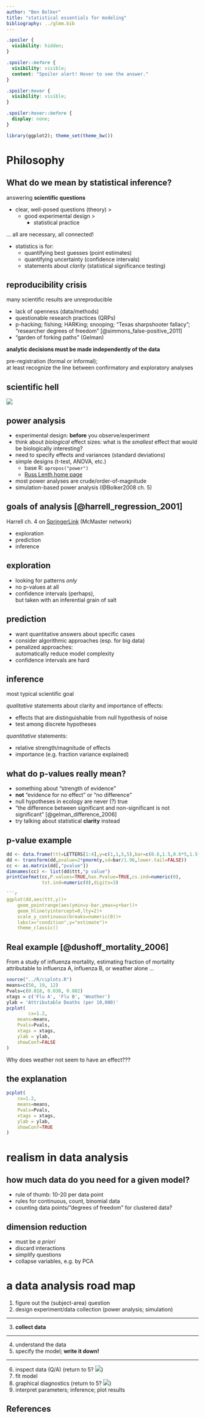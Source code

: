 ```yaml
---
author: "Ben Bolker"
title: "statistical essentials for modeling"
bibliography: ../glmm.bib
---
```


<!-- https://stackoverflow.com/questions/51020181/r-markdown-hide-spoiler-text-hover-over-text-element -->

```css
.spoiler {
  visibility: hidden;
}

.spoiler::before {
  visibility: visible;
  content: "Spoiler alert! Hover to see the answer."
}

.spoiler:hover {
  visibility: visible;
}

.spoiler:hover::before {
  display: none;
}
```

```r
library(ggplot2); theme_set(theme_bw())
```

# Philosophy

## What do we mean by statistical inference?

answering **scientific questions**

- clear, well-posed questions (theory) >
     - good experimental design >
          - statistical practice
	 
... all are necessary, all connected!

- statistics is for:
    - quantifying best guesses (point estimates)
	- quantifying uncertainty (confidence intervals)
	- statements about *clarity* (statistical significance testing)

## reproducibility crisis

many scientific results are unreproducible

- lack of openness (data/methods)
- questionable research practices (QRPs)
- p-hacking; fishing; HARKing; snooping; "Texas sharpshooter fallacy"; "researcher degrees of freedom" [@simmons_false-positive_2011]
- "garden of forking paths" (Gelman)


**analytic decisions must be made independently of the data**

pre-registration (formal or informal);  
at least recognize the line between confirmatory and exploratory analyses

## scientific hell

![](../pix/sci_hell.png)

## power analysis

- experimental design: **before** you observe/experiment
- think about *biological* effect sizes: what is the *smallest* effect that would be biologically interesting?
- need to specify effects and variances (standard deviations)
- simple designs (t-test, ANOVA, etc.)
     - base R: `apropos("power")`
     - [Russ Lenth home page](http://homepage.stat.uiowa.edu/~rlenth/Power/oldversion.html)
- most power analyses are crude/order-of-magnitude
- simulation-based power analysis (@Bolker2008 ch. 5)

## goals of analysis [@harrell_regression_2001]

Harrell ch. 4 on [SpringerLink](https://link.springer.com/content/pdf/10.1007%2F978-3-319-19425-7_4.pdf) (McMaster network)

- exploration
- prediction
- inference

## exploration

- looking for patterns *only*
- no p-values at all
- confidence intervals (perhaps),  
but taken with an inferential grain of salt

## prediction

- want quantitative answers about specific cases
- consider algorithmic approaches (esp. for big data)
- penalized approaches:  
automatically reduce model complexity
- confidence intervals are hard

## inference

most typical scientific goal

*qualitative* statements about clarity and importance of effects:

- effects that are distinguishable from null hypothesis of noise
- test among discrete hypotheses

*quantitative* statements:

- relative strength/magnitude of effects
- importance (e.g. fraction variance explained)

## what do p-values really mean?

- something about "strength of evidence"
- **not** "evidence for no effect" or "no difference"
- null hypotheses in ecology are never (?) true
- "the difference between significant and non-significant is not significant" [@gelman_difference_2006]
- try talking about statistical **clarity** instead

## p-value example

```r
dd <- data.frame(ttt=LETTERS[1:4],y=c(1,1,5,5),bar=c(0.6,1.5,0.6*5,1.5*5))
dd <- transform(dd,pvalue=2*pnorm(y,sd=bar/1.96,lower.tail=FALSE))
cc <- as.matrix(dd[,"pvalue"])
dimnames(cc) <- list(dd$ttt,"p value")
printCoefmat(cc,P.values=TRUE,has.Pvalue=TRUE,cs.ind=numeric(0),
             tst.ind=numeric(0),digits=3)

```r
ggplot(dd,aes(ttt,y))+
    geom_pointrange(aes(ymin=y-bar,ymax=y+bar))+
    geom_hline(yintercept=0,lty=2)+
    scale_y_continuous(breaks=numeric(0))+
    labs(x="condition",y="estimate")+
    theme_classic()
```

## Real example [@dushoff_mortality_2006]

From a study of influenza mortality, estimating fraction of
mortality attributable to influenza A, influenza B, or
weather alone ...

```r
source("../R/ciplots.R")
means=c(50, 19, 12)
Pvals=c(0.018, 0.038, 0.882)
xtags = c('Flu A', 'Flu B', 'Weather')
ylab = 'Attributable Deaths (per 10,000)'
pcplot(
        cx=1.2,
	means=means,
	Pvals=Pvals,
	xtags = xtags,
	ylab = ylab,
	showConf=FALSE
)
```

Why does weather not seem to have an effect???

## the explanation

<p class="spoiler">
```r
pcplot(
    cx=1.2,
    means=means,
    Pvals=Pvals,
    xtags = xtags,
    ylab = ylab,
    showConf=TRUE
)
```
</p>

# realism in data analysis

## how much data do you need for a given model?

- rule of thumb: 10-20 per data point
- rules for continuous, count, binomial data
- counting data points/"degrees of freedom" for clustered data?

## dimension reduction

- must be *a priori*
- discard interactions
- simplify questions
- collapse variables, e.g. by PCA

# a data analysis road map

1. figure out the (subject-area) question
2. design experiment/data collection (power analysis; simulation)

---

3. **collect data**

---

4. understand the data
5. specify the model; **write it down!**

---

6. inspect data (Q/A) (return to 5? ![](../pix/fp_icon.png))
7. fit model
8. graphical diagnostics (return to 5? ![](../pix/fp_icon.png))
9. interpret parameters; inference; plot results

## References

